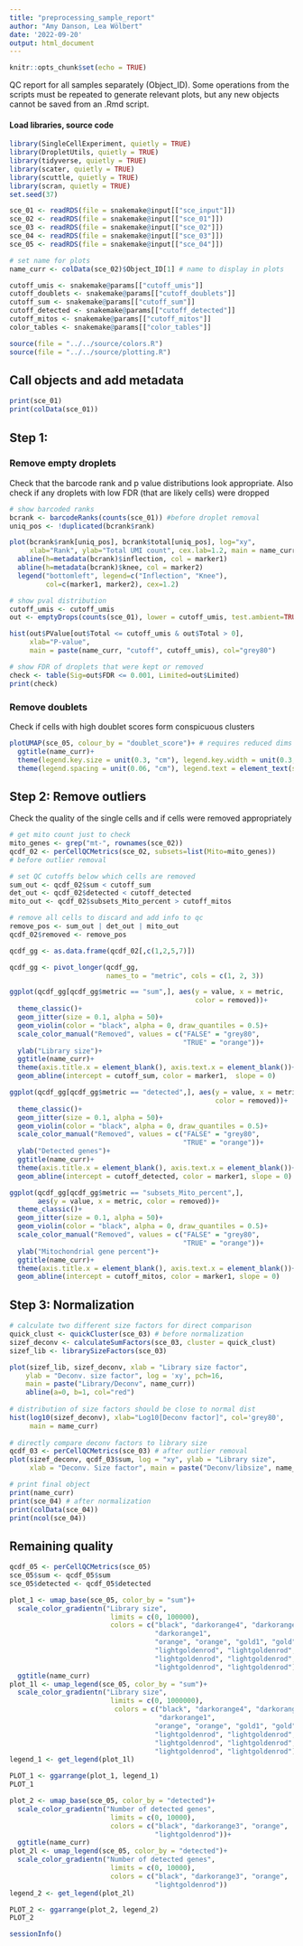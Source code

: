 ```yaml
---
title: "preprocessing_sample_report"
author: "Amy Danson, Lea Wölbert"
date: '2022-09-20'
output: html_document
---
```


```r
knitr::opts_chunk$set(echo = TRUE)
```

QC report for all samples separately (Object_ID).
Some operations from the scripts must be repeated to generate relevant plots,
but any new objects cannot be saved from an .Rmd script.

#### Load libraries, source code 

```r
library(SingleCellExperiment, quietly = TRUE) 
library(DropletUtils, quietly = TRUE) 
library(tidyverse, quietly = TRUE) 
library(scater, quietly = TRUE) 
library(scuttle, quietly = TRUE) 
library(scran, quietly = TRUE) 
set.seed(37)
```

```r
sce_01 <- readRDS(file = snakemake@input[["sce_input"]])
sce_02 <- readRDS(file = snakemake@input[["sce_01"]])
sce_03 <- readRDS(file = snakemake@input[["sce_02"]])
sce_04 <- readRDS(file = snakemake@input[["sce_03"]])
sce_05 <- readRDS(file = snakemake@input[["sce_04"]])

# set name for plots
name_curr <- colData(sce_02)$Object_ID[1] # name to display in plots
```


```r
cutoff_umis <- snakemake@params[["cutoff_umis"]]
cutoff_doublets <- snakemake@params[["cutoff_doublets"]] 
cutoff_sum <- snakemake@params[["cutoff_sum"]] 
cutoff_detected <- snakemake@params[["cutoff_detected"]]
cutoff_mitos <- snakemake@params[["cutoff_mitos"]]
color_tables <- snakemake@params[["color_tables"]]
```

```r
source(file = "../../source/colors.R")
source(file = "../../source/plotting.R")
```


## Call objects and add metadata

```r
print(sce_01)
print(colData(sce_01))
```

## Step 1: 

### Remove empty droplets

Check that the barcode rank and p value distributions look appropriate.
Also check if any droplets with low FDR (that are likely cells) were dropped

```r

# show barcoded ranks 
bcrank <- barcodeRanks(counts(sce_01)) #before droplet removal
uniq_pos <- !duplicated(bcrank$rank)

plot(bcrank$rank[uniq_pos], bcrank$total[uniq_pos], log="xy", 
     xlab="Rank", ylab="Total UMI count", cex.lab=1.2, main = name_curr)
  abline(h=metadata(bcrank)$inflection, col = marker1)
  abline(h=metadata(bcrank)$knee, col = marker2)
  legend("bottomleft", legend=c("Inflection", "Knee"), 
         col=c(marker1, marker2), cex=1.2)

# show pval distribution    
cutoff_umis <- cutoff_umis
out <- emptyDrops(counts(sce_01), lower = cutoff_umis, test.ambient=TRUE)  

hist(out$PValue[out$Total <= cutoff_umis & out$Total > 0],
     xlab="P-value",
     main = paste(name_curr, "cutoff", cutoff_umis), col="grey80")  

# show FDR of droplets that were kept or removed
check <- table(Sig=out$FDR <= 0.001, Limited=out$Limited)
print(check)
```

### Remove doublets

Check if cells with high doublet scores form conspicuous clusters

```r
plotUMAP(sce_05, colour_by = "doublet_score")+ # requires reduced dims
  ggtitle(name_curr)+
  theme(legend.key.size = unit(0.3, "cm"), legend.key.width = unit(0.3, "cm"))+
  theme(legend.spacing = unit(0.06, "cm"), legend.text = element_text(size = 7))
```

## Step 2: Remove outliers

Check the quality of the single cells and if cells were removed appropriately

```r

# get mito count just to check
mito_genes <- grep("mt-", rownames(sce_02))
qcdf_02 <- perCellQCMetrics(sce_02, subsets=list(Mito=mito_genes)) 
# before outlier removal

# set QC cutoffs below which cells are removed
sum_out <- qcdf_02$sum < cutoff_sum 
det_out <- qcdf_02$detected < cutoff_detected 
mito_out <- qcdf_02$subsets_Mito_percent > cutoff_mitos

# remove all cells to discard and add info to qc
remove_pos <- sum_out | det_out | mito_out
qcdf_02$removed <- remove_pos

qcdf_gg <- as.data.frame(qcdf_02[,c(1,2,5,7)])

qcdf_gg <- pivot_longer(qcdf_gg, 
                        names_to = "metric", cols = c(1, 2, 3))

ggplot(qcdf_gg[qcdf_gg$metric == "sum",], aes(y = value, x = metric, 
                                              color = removed))+
  theme_classic()+
  geom_jitter(size = 0.1, alpha = 50)+
  geom_violin(color = "black", alpha = 0, draw_quantiles = 0.5)+  
  scale_color_manual("Removed", values = c("FALSE" = "grey80", 
                                           "TRUE" = "orange"))+
  ylab("Library size")+
  ggtitle(name_curr)+
  theme(axis.title.x = element_blank(), axis.text.x = element_blank())+
  geom_abline(intercept = cutoff_sum, color = marker1,  slope = 0) 

ggplot(qcdf_gg[qcdf_gg$metric == "detected",], aes(y = value, x = metric,
                                                   color = removed))+
  theme_classic()+
  geom_jitter(size = 0.1, alpha = 50)+
  geom_violin(color = "black", alpha = 0, draw_quantiles = 0.5)+ 
  scale_color_manual("Removed", values = c("FALSE" = "grey80", 
                                           "TRUE" = "orange"))+
  ylab("Detected genes")+
  ggtitle(name_curr)+
  theme(axis.title.x = element_blank(), axis.text.x = element_blank())+
  geom_abline(intercept = cutoff_detected, color = marker1, slope = 0) 

ggplot(qcdf_gg[qcdf_gg$metric == "subsets_Mito_percent",], 
       aes(y = value, x = metric, color = removed))+
  theme_classic()+
  geom_jitter(size = 0.1, alpha = 50)+
  geom_violin(color = "black", alpha = 0, draw_quantiles = 0.5)+  
  scale_color_manual("Removed", values = c("FALSE" = "grey80", 
                                           "TRUE" = "orange"))+
  ylab("Mitochondrial gene percent")+
  ggtitle(name_curr)+
  theme(axis.title.x = element_blank(), axis.text.x = element_blank())+
  geom_abline(intercept = cutoff_mitos, color = marker1, slope = 0) 
```

## Step 3: Normalization

```r
# calculate two different size factors for direct comparison
quick_clust <- quickCluster(sce_03) # before normalization
sizef_deconv <- calculateSumFactors(sce_03, cluster = quick_clust)
sizef_lib <- librarySizeFactors(sce_03)

plot(sizef_lib, sizef_deconv, xlab = "Library size factor",
    ylab = "Deconv. size factor", log = 'xy', pch=16, 
    main = paste("Library/Deconv", name_curr))
    abline(a=0, b=1, col="red")
    
# distribution of size factors should be close to normal dist
hist(log10(sizef_deconv), xlab="Log10[Deconv factor]", col='grey80', 
     main = name_curr)
    
# directly compare deconv factors to library size
qcdf_03 <- perCellQCMetrics(sce_03) # after outlier removal
plot(sizef_deconv, qcdf_03$sum, log = "xy", ylab = "Library size",
     xlab = "Deconv. Size factor", main = paste("Deconv/libsize", name_curr))
```

```r
# print final object
print(name_curr)
print(sce_04) # after normalization
print(colData(sce_04))
print(ncol(sce_04))
```

## Remaining quality

```r

qcdf_05 <- perCellQCMetrics(sce_05)
sce_05$sum <- qcdf_05$sum
sce_05$detected <- qcdf_05$detected

plot_1 <- umap_base(sce_05, color_by = "sum")+
  scale_color_gradientn("Library size", 
                         limits = c(0, 100000),
                         colors = c("black", "darkorange4", "darkorange3",
                                    "darkorange1",
                                    "orange", "orange", "gold1", "gold",
                                    "lightgoldenrod", "lightgoldenrod", 
                                    "lightgoldenrod", "lightgoldenrod", 
                                    "lightgoldenrod", "lightgoldenrod"))+
  ggtitle(name_curr)
plot_1l <- umap_legend(sce_05, color_by = "sum")+
  scale_color_gradientn("Library size", 
                         limits = c(0, 1000000),
                          colors = c("black", "darkorange4", "darkorange3", 
                                     "darkorange1",
                                    "orange", "orange", "gold1", "gold",
                                    "lightgoldenrod", "lightgoldenrod", 
                                    "lightgoldenrod", "lightgoldenrod", 
                                    "lightgoldenrod", "lightgoldenrod"))
legend_1 <- get_legend(plot_1l)

PLOT_1 <- ggarrange(plot_1, legend_1)
PLOT_1

plot_2 <- umap_base(sce_05, color_by = "detected")+
  scale_color_gradientn("Number of detected genes", 
                         limits = c(0, 10000),
                         colors = c("black", "darkorange3", "orange", 
                                    "lightgoldenrod"))+
  ggtitle(name_curr)
plot_2l <- umap_legend(sce_05, color_by = "detected")+
  scale_color_gradientn("Number of detected genes", 
                         limits = c(0, 10000),
                         colors = c("black", "darkorange3", "orange", 
                                    "lightgoldenrod"))
legend_2 <- get_legend(plot_2l)

PLOT_2 <- ggarrange(plot_2, legend_2)
PLOT_2
```

```r
sessionInfo()
```